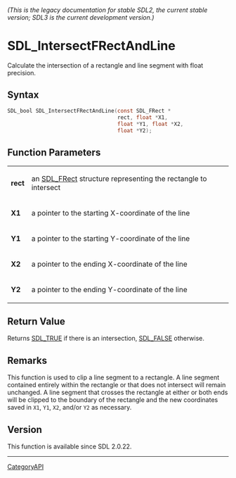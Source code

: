 ====== (This is the legacy documentation for stable SDL2, the current stable version; SDL3 is the current development version.) ======
= SDL_IntersectFRectAndLine =

Calculate the intersection of a rectangle and line segment with float precision.

== Syntax ==

<syntaxhighlight lang='c'>
SDL_bool SDL_IntersectFRectAndLine(const SDL_FRect *
                                   rect, float *X1,
                                   float *Y1, float *X2,
                                   float *Y2);
</syntaxhighlight>

== Function Parameters ==

{|
|'''rect'''
|an [[SDL_FRect]] structure representing the rectangle to intersect
|-
|'''X1'''
|a pointer to the starting X-coordinate of the line
|-
|'''Y1'''
|a pointer to the starting Y-coordinate of the line
|-
|'''X2'''
|a pointer to the ending X-coordinate of the line
|-
|'''Y2'''
|a pointer to the ending Y-coordinate of the line
|}

== Return Value ==

Returns [[SDL_TRUE]] if there is an intersection, [[SDL_FALSE]] otherwise.

== Remarks ==

This function is used to clip a line segment to a rectangle. A line segment
contained entirely within the rectangle or that does not intersect will
remain unchanged. A line segment that crosses the rectangle at either or
both ends will be clipped to the boundary of the rectangle and the new
coordinates saved in <code>X1</code>, <code>Y1</code>, <code>X2</code>,
and/or <code>Y2</code> as necessary.

== Version ==

This function is available since SDL 2.0.22.

----
[[CategoryAPI]]


